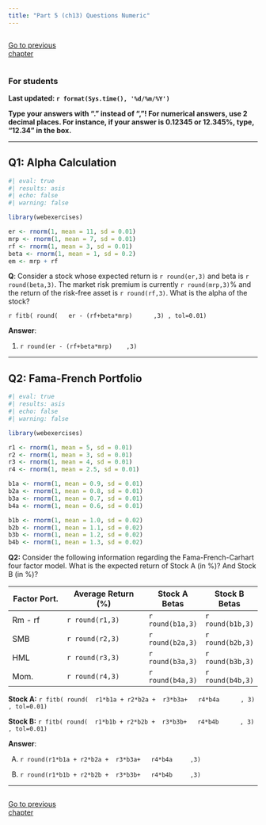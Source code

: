 ```yaml
---
title: "Part 5 (ch13) Questions Numeric"
---
```


::: {style="display: flex; justify-content: space-between; width: 100%;"}
[Go to previous chapter](p4num.qmd){.btn .btn-primary role="button" data-toggle="tool" style="margin-right: 430px;"}
:::


::: {.callout-note}
### For students

**Last updated: `r format(Sys.time(), '%d/%m/%Y')`  **

**Type your answers with "." instead of ","! For numerical answers, use 2 decimal places. For instance, if your answer is 0.12345 or 12.345%, type, "12.34" in the box.**

:::


___


## Q1:  Alpha Calculation

```r
#| eval: true
#| results: asis
#| echo: false
#| warning: false

library(webexercises)

er <- rnorm(1, mean = 11, sd = 0.01)
mrp <- rnorm(1, mean = 7, sd = 0.01)
rf <- rnorm(1, mean = 3, sd = 0.01)
beta <- rnorm(1, mean = 1, sd = 0.2)
em <- mrp + rf

```



**Q**: Consider a stock whose expected return is  `r round(er,3)` and beta is  `r round(beta,3)`. The market risk premium is currently  `r round(mrp,3)`% and the return of the risk-free asset is  `r round(rf,3)`. What is the alpha of the stock?

`r fitb( round(   er - (rf+beta*mrp)      ,3) , tol=0.01)`



**Answer**:

1) `r round(er - (rf+beta*mrp)    ,3)`


___


## Q2:  Fama-French Portfolio 


```r
#| eval: true
#| results: asis
#| echo: false
#| warning: false

library(webexercises)

r1 <- rnorm(1, mean = 5, sd = 0.01)
r2 <- rnorm(1, mean = 3, sd = 0.01)
r3 <- rnorm(1, mean = 4, sd = 0.01)
r4 <- rnorm(1, mean = 2.5, sd = 0.01)

b1a <- rnorm(1, mean = 0.9, sd = 0.01)
b2a <- rnorm(1, mean = 0.8, sd = 0.01)
b3a <- rnorm(1, mean = 0.7, sd = 0.01)
b4a <- rnorm(1, mean = 0.6, sd = 0.01)

b1b <- rnorm(1, mean = 1.0, sd = 0.02)
b2b <- rnorm(1, mean = 1.1, sd = 0.02)
b3b <- rnorm(1, mean = 1.2, sd = 0.02)
b4b <- rnorm(1, mean = 1.3, sd = 0.02)


```

**Q2:** Consider the following information regarding the Fama-French-Carhart four factor model. What is the expected return of Stock A (in %)? And Stock B (in %)? 

| Factor Port. | Average  Return (%) | Stock A  Betas | Stock B   Betas | 
|------------------|---------------------------|------------------|-----------------|
| Rm - rf          | `r round(r1,3)`              | `r round(b1a,3)`     | `r round(b1b,3)`       |
| SMB              | `r round(r2,3)`              | `r round(b2a,3)`     | `r round(b2b,3)`       |
| HML              | `r round(r3,3)`              | `r round(b3a,3)`     | `r round(b3b,3)`       |
| Mom.             | `r round(r4,3)`              | `r round(b4a,3)`     | `r round(b4b,3)`       | 


**Stock A:** `r fitb( round(  r1*b1a + r2*b2a +  r3*b3a+   r4*b4a      , 3) , tol=0.01)`

**Stock B:** `r fitb( round(  r1*b1b + r2*b2b +  r3*b3b+   r4*b4b      , 3) , tol=0.01)`


**Answer**:

A) `r round(r1*b1a + r2*b2a +  r3*b3a+   r4*b4a     ,3)`

B) `r round(r1*b1b + r2*b2b +  r3*b3b+   r4*b4b     ,3)`








___


<script src="https://giscus.app/client.js"
        data-repo="henriquecastror/EF_permanent"
        data-repo-id="R_kgDOLMIejg"
        data-category="General"
        data-category-id="DIC_kwDOLMIejs4Cc1yS"
        data-mapping="number"
        data-term="11"
        data-reactions-enabled="1"
        data-emit-metadata="0"
        data-input-position="bottom"
        data-theme="light"
        data-lang="en"
        crossorigin="anonymous"
        async>
</script>


::: {style="display: flex; justify-content: space-between; width: 100%;"}
[Go to previous chapter](p4num.qmd){.btn .btn-primary role="button" data-toggle="tool" style="margin-right: 430px;"}
:::